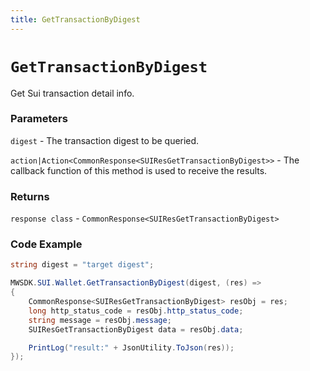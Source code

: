```yaml
---
title: GetTransactionByDigest
---
```


# `GetTransactionByDigest`

Get Sui transaction detail info.
### Parameters
`digest` - The transaction digest to be queried.

`action|Action<CommonResponse<SUIResGetTransactionByDigest>>` - The callback function of this method is used to receive the results.

### Returns
`response class` - `CommonResponse<SUIResGetTransactionByDigest>`

### Code Example
```csharp
string digest = "target digest";

MWSDK.SUI.Wallet.GetTransactionByDigest(digest, (res) =>
{
    CommonResponse<SUIResGetTransactionByDigest> resObj = res;
    long http_status_code = resObj.http_status_code;
    string message = resObj.message;
    SUIResGetTransactionByDigest data = resObj.data;

    PrintLog("result:" + JsonUtility.ToJson(res));
});
```